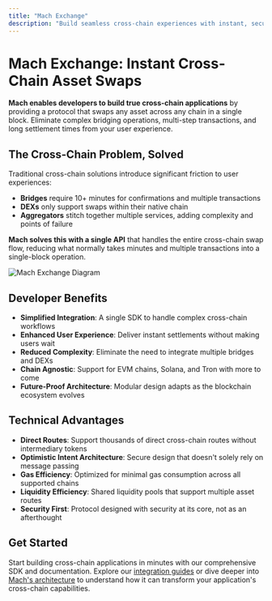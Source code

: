 ```yaml
---
title: "Mach Exchange"
description: "Build seamless cross-chain experiences with instant, secure asset swaps across any blockchain."
---
```


# Mach Exchange: Instant Cross-Chain Asset Swaps

**Mach enables developers to build true cross-chain applications** by providing a protocol that swaps any asset across any chain in a single block. Eliminate complex bridging operations, multi-step transactions, and long settlement times from your user experience.

## The Cross-Chain Problem, Solved

Traditional cross-chain solutions introduce significant friction to user experiences:

- **Bridges** require 10\+ minutes for confirmations and multiple transactions
- **DEXs** only support swaps within their native chain
- **Aggregators** stitch together multiple services, adding complexity and points of failure

**Mach solves this with a single API** that handles the entire cross-chain swap flow, reducing what normally takes minutes and multiple transactions into a single-block operation.

![Mach Exchange Diagram](/Schema7.png)

## Developer Benefits

- **Simplified Integration**: A single SDK to handle complex cross-chain workflows
- **Enhanced User Experience**: Deliver instant settlements without making users wait
- **Reduced Complexity**: Eliminate the need to integrate multiple bridges and DEXs
- **Chain Agnostic**: Support for EVM chains, Solana, and Tron with more to come
- **Future-Proof Architecture**: Modular design adapts as the blockchain ecosystem evolves

## Technical Advantages

- **Direct Routes**: Support thousands of direct cross-chain routes without intermediary tokens
- **Optimistic Intent Architecture**: Secure design that doesn't solely rely on message passing
- **Gas Efficiency**: Optimized for minimal gas consumption across all supported chains
- **Liquidity Efficiency**: Shared liquidity pools that support multiple asset routes
- **Security First**: Protocol designed with security at its core, not as an afterthought

## Get Started

Start building cross-chain applications in minutes with our comprehensive SDK and documentation. Explore our [integration guides](/mach/getting-started/integrating-mach) or dive deeper into [Mach's architecture](/mach/getting-started/mach-architecture) to understand how it can transform your application's cross-chain capabilities.